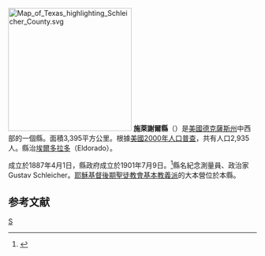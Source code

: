 {{noteTA
|T=zh-hans:施莱谢尔县 (得克萨斯州);zh-hk:施萊謝爾縣 (德克薩斯州);zh-tw:施萊謝爾郡 (德克薩斯州);
}}
[[File:Map_of_Texas_highlighting_Schleicher_County.svg|250px]]
'''施萊謝爾縣'''（{{lang-en|Schleicher County}}）是[[美國|美國]][[德克薩斯州|德克薩斯州]]中西部的一個縣。面積3,395平方公里。根據[[美國2000年人口普查|美國2000年人口普查]]，共有人口2,935人。縣治[[埃爾多拉多_(德克薩斯州)|埃爾多拉多]]（Eldorado）。

成立於1887年4月1日，縣政府成立於1901年7月9日。<ref>{{Cite web |url=http://www.rootsweb.com/~txschlei/markers.htm |title=存档副本 |access-date=2007-01-14 |archive-date=2006-06-18 |archive-url=https://web.archive.org/web/20060618101730/http://www.rootsweb.com/~txschlei/markers.htm |dead-url=no }}</ref>縣名紀念測量員、政治家 Gustav Schleicher。[[耶穌基督後期聖徒教會基本教義派|耶穌基督後期聖徒教會基本教義派]]的大本營位於本縣。

==参考文献==
<div class="references-small">
<references />
</div>
{{德克萨斯州}}
{{texas-stub}}

[[Category:得克萨斯州行政区划|S]]